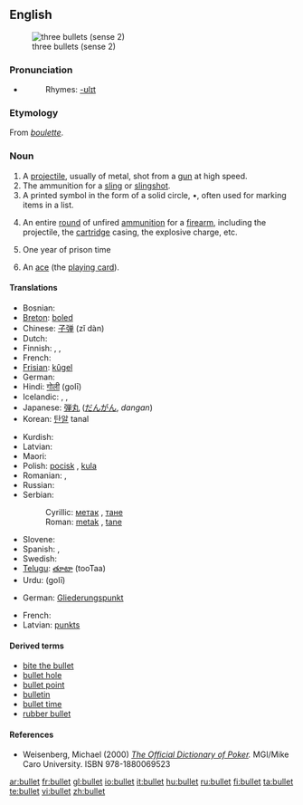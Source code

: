 {{wikipedia}}
==English==
[[Image:Tokarev%2Cparabellum%2C32.JPG|thumb|right|three bullets (sense 2)]]

===Pronunciation===
* {{audio|en-us-bullet.ogg|Audio (US)}}
*: Rhymes: [[Rhymes:English:-ʊlɪt|-ʊlɪt]]

===Etymology===
From {{MF.}} ''[[boulette]]''.

===Noun===
{{en-noun}}

# A [[projectile]], usually of metal, shot from a [[gun]] at high speed.
# The ammunition for a [[sling]] or [[slingshot]].
# A printed symbol in the form of a solid circle, •, often used for marking items in a list.
# {{informal}} An entire [[round]] of unfired [[ammunition]] for a [[firearm]], including the projectile, the [[cartridge]] casing, the explosive charge, etc.
# {{slang}} One year of prison time
# {{slang}} An [[ace]] (the [[playing card]]).

====Translations====
{{trans-top|a projectile}}
* Bosnian: {{t-|bs|metak|m}}
* [[Breton]]: [[boled]] {{m}}
* Chinese: [[子弹]] (zǐ dàn)
* Dutch: {{t+|nl|kogel|m}}
* Finnish: {{t-|fi|ammus}}, {{t-|fi|kuula}}, {{t+|fi|luoti}}
* French: {{t+|fr|balle|f}}
* [[Frisian]]: [[kûgel]]
* German: {{t+|de|Kugel|f}}
* Hindi: [[गोली]] (golī) {{f}}
* Icelandic: {{t-|is|byssukúla|f}}, {{t-|is|kúla|f}}, {{t-|is|skot|n}}
* Japanese: [[弾丸]] ([[だんがん]], ''dangan'')
* Korean: [[탄알]] tanal
{{trans-mid}}
* Kurdish: {{KUchar|[[گوله‌]]}}
* Latvian: {{t-|lv|lode|f|xs=Latvian}}
* Maori: {{t-|mi|matā|xs=Maori}}
* Polish: [[pocisk]] {{m}}, [[kula]] {{f}}
* Romanian: {{t-|ro|glonţ|n}}, {{t-|ro|glonte|n}}
* Russian: {{t+|ru|пуля|f|sc=Cyrl}}
* Serbian:
*: Cyrillic: [[метак]] {{m}}, [[тане]] {{n}}
*: Roman: [[metak]] {{m}}, [[tane]] {{n}}
* Slovene: {{t+|sl|krogla|f}}
* Spanish: {{t+|es|bala|f}}, {{t+|es|proyectil|m}}
* Swedish: {{t+|sv|kula|c}}
* [[Telugu]]: [[తూటా]] (tooTaa)
* Urdu: {{ur-Arab|[[گولی]]}} (golī) {{f}}
{{trans-bottom}}

{{trans-top|a printed symbol in the form of a solid circle}}
* German: [[Gliederungspunkt]] {{m}}
{{trans-mid}}
* French: {{t+|fr|puce|m}}
* Latvian: [[punkts]] {{m}}
{{trans-bottom}}

====Derived terms====
* [[bite the bullet]]
* [[bullet hole]]
* [[bullet point]]
* [[bulletin]]
* [[bullet time]]
* [[rubber bullet]]

====References====

* Weisenberg, Michael (2000) ''[http://www.poker1.com/mcu/pokerdictionary/mculib_dictionary_info.asp The Official Dictionary of Poker].''  MGI/Mike Caro University.  ISBN 978-1880069523

[[ar:bullet]]
[[fr:bullet]]
[[gl:bullet]]
[[io:bullet]]
[[it:bullet]]
[[hu:bullet]]
[[ru:bullet]]
[[fi:bullet]]
[[ta:bullet]]
[[te:bullet]]
[[vi:bullet]]
[[zh:bullet]]